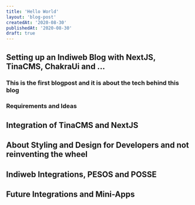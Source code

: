 ```yaml
---
title: 'Hello World'
layout: 'blog-post'
createdAt: '2020-08-30'
publishedAt: '2020-08-30'
draft: true
---
```


## Setting up an Indiweb Blog with NextJS, TinaCMS, ChakraUi and ...

### This is the first blogpost and it is about the tech behind this blog

### Requirements and Ideas

## Integration of TinaCMS and NextJS

## About Styling and Design for Developers and not reinventing the wheel

## Indiweb Integrations, PESOS and POSSE

## Future Integrations and Mini-Apps
